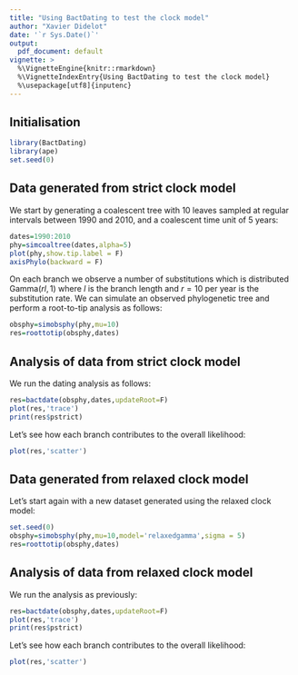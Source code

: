 ```yaml
---
title: "Using BactDating to test the clock model"
author: "Xavier Didelot"
date: '`r Sys.Date()`'
output:
  pdf_document: default
vignette: >
  %\VignetteEngine{knitr::rmarkdown}
  %\VignetteIndexEntry{Using BactDating to test the clock model}
  %\usepackage[utf8]{inputenc}
---
```


## Initialisation

```r
library(BactDating)
library(ape)
set.seed(0)
```

## Data generated from strict clock model

We start by generating a coalescent tree with 10 leaves sampled at regular intervals between 1990 and 2010, and a coalescent time unit of 5 years:

```r
dates=1990:2010
phy=simcoaltree(dates,alpha=5)
plot(phy,show.tip.label = F)
axisPhylo(backward = F)
```

On each branch we observe a number of substitutions which is distributed $\mathrm{Gamma}(rl,1)$
where $l$ is the branch length and 
$r=10$ per year is the substitution rate. We can simulate an observed phylogenetic tree
and perform a root-to-tip analysis as follows:

```r
obsphy=simobsphy(phy,mu=10)
res=roottotip(obsphy,dates)
```

## Analysis of data from strict clock model

We run the dating analysis as follows:

```r
res=bactdate(obsphy,dates,updateRoot=F)
plot(res,'trace')
print(res$pstrict)
```

Let's see how each branch contributes to the overall likelihood:
```r
plot(res,'scatter')
```

## Data generated from relaxed clock model

Let's start again with a new dataset generated using the relaxed clock model:
```r
set.seed(0)
obsphy=simobsphy(phy,mu=10,model='relaxedgamma',sigma = 5)
res=roottotip(obsphy,dates)
```

## Analysis of data from relaxed clock model

We run the analysis as previously:

```r
res=bactdate(obsphy,dates,updateRoot=F)
plot(res,'trace')
print(res$pstrict)
```

Let's see how each branch contributes to the overall likelihood:
```r
plot(res,'scatter')
```
